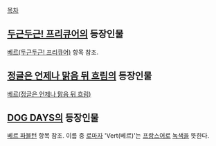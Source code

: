 [[목차]]

== [[두근두근! 프리큐어]]의 등장인물 ==
[[베르(두근두근! 프리큐어)]] 항목 참조.

== [[정글은 언제나 맑음 뒤 흐림]]의 등장인물 ==
[[베르(정글은 언제나 맑음 뒤 흐림)]]

== [[DOG DAYS]]의 등장인물 ==
[[베르 파블턴]] 항목 참조. 이름 중 [[로마자]] 'Vert(베르)'는 [[프랑스어]]로 [[녹색]]을 뜻한다.
